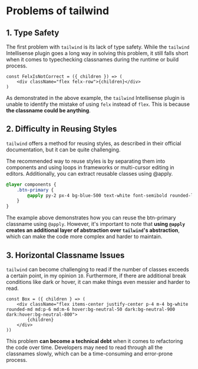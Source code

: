 
# Problems of tailwind

## 1. Type Safety

The first problem with `tailwind` is its lack of type safety.
While the `tailwind` Intellisense plugin goes a long way in solving this problem, it still falls short when it comes to typechecking classnames during the runtime or build process.

```tsx {2}
const FelxIsNotCorrect = ({ children }) => (
    <div className="flex felx-row">{children}</div>
)
```

As demonstrated in the above example, the `tailwind` Intellisense plugin is unable to identify the mistake of using `felx` instead of `flex`. This is because **the classname could be anything**.

## 2. Difficulty in Reusing Styles

`tailwind` offers a method for reusing styles, as described in their official documentation, but it can be quite challenging.

The recommended way to reuse styles is by separating them into components and using loops in frameworks or multi-cursor editing in editors. Additionally, you can extract reusable classes using @apply.

```css /@apply/
@layer components {
    .btn-primary {
        @apply py-2 px-4 bg-blue-500 text-white font-semibold rounded-lg shadow-md hover:bg-blue-700 focus:outline-none focus:ring-2 focus:ring-blue-400 focus:ring-opacity-75;
    }
}
```

The example above demonstrates how you can reuse the btn-primary classname using `@apply`.
However, it's important to note that **using `@apply` creates an additional layer of abstraction over `tailwind`'s abstraction**, which can make the code more complex and harder to maintain.

## 3. Horizontal Classname Issues

`tailwind` can become challenging to read if the number of classes exceeds a certain point, in my opinion `10`. Furthermore, if there are additional break conditions like dark or hover, it can make things even messier and harder to read.

```tsx {2}
const Box = ({ children } => (
    <div className="flex items-center justify-center p-4 m-4 bg-white rounded-md md:p-6 md:m-6 hover:bg-neutral-50 dark:bg-neutral-900 dark:hover:bg-neutral-800">
        {children}
    </div>
))
```

This problem **can become a technical debt** when it comes to refactoring the code over time. Developers may need to read through all the classnames slowly, which can be a time-consuming and error-prone process.
